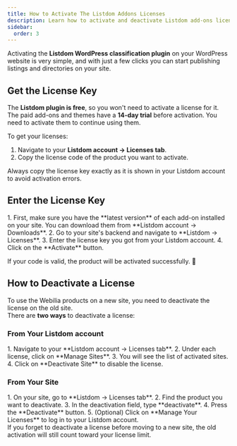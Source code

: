 ```yaml
---
title: How to Activate The Listdom Addons Licenses
description: Learn how to activate and deactivate Listdom add-ons licenses step by step.
sidebar:
  order: 3
---
```



Activating the **Listdom WordPress classification plugin** on your WordPress website is very simple, and with just a few clicks you can start publishing listings and directories on your site.

## Get the License Key
The **Listdom plugin is free**, so you won't need to activate a license for it.  
The paid add-ons and themes have a **14-day trial** before activation. You need to activate them to continue using them.  

To get your licenses:  
<Steps>
1. Navigate to your **Listdom account → Licenses tab**.  
2. Copy the license code of the product you want to activate.  
</Steps>

<Aside type="tip">
Always copy the license key exactly as it is shown in your Listdom account to avoid activation errors.
</Aside>

## Enter the License Key
<Steps>
1. First, make sure you have the **latest version** of each add-on installed on your site. You can download them from **Listdom account → Downloads**.  
2. Go to your site's backend and navigate to **Listdom → Licenses**.  
3. Enter the license key you got from your Listdom account.  
4. Click on the **Activate** button.  
</Steps>

If your code is valid, the product will be activated successfully. 🎉

## How to Deactivate a License
To use the Webilia products on a new site, you need to deactivate the license on the old site.  
There are **two ways** to deactivate a license:

### From Your Listdom account
<Steps>
1. Navigate to your **Listdom account → Licenses tab**.  
2. Under each license, click on **Manage Sites**.  
3. You will see the list of activated sites.  
4. Click on **Deactivate Site** to disable the license.  
</Steps>

### From Your Site
<Steps>
1. On your site, go to **Listdom → Licenses tab**.  
2. Find the product you want to deactivate.  
3. In the deactivation field, type **deactivate**.  
4. Press the **Deactivate** button.  
5. (Optional) Click on **Manage Your Licenses** to log in to your Listdom account.  
</Steps>

<Aside type="caution">
If you forget to deactivate a license before moving to a new site, the old activation will still count toward your license limit.
</Aside>

